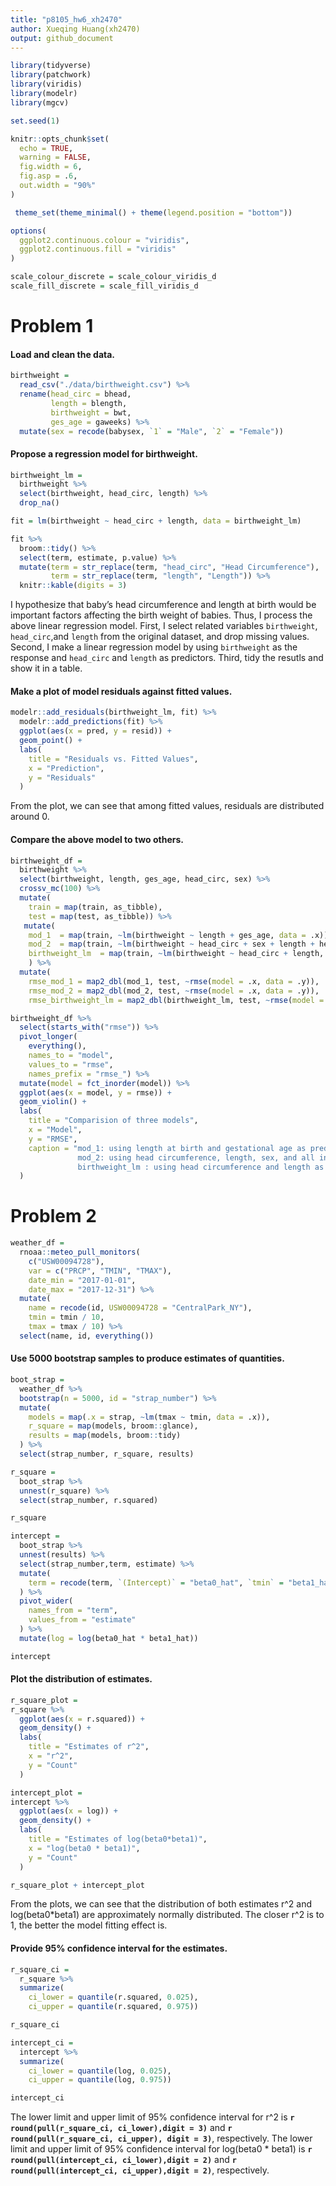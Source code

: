 ```yaml
---
title: "p8105_hw6_xh2470"
author: Xueqing Huang(xh2470)
output: github_document
---
```


```r
library(tidyverse)
library(patchwork)
library(viridis)
library(modelr)
library(mgcv)

set.seed(1)

knitr::opts_chunk$set(
  echo = TRUE,
  warning = FALSE,
  fig.width = 6,
  fig.asp = .6,
  out.width = "90%"
)

 theme_set(theme_minimal() + theme(legend.position = "bottom"))

options(
  ggplot2.continuous.colour = "viridis",
  ggplot2.continuous.fill = "viridis"
)

scale_colour_discrete = scale_colour_viridis_d
scale_fill_discrete = scale_fill_viridis_d
```

# Problem 1

#### Load and clean the data.

```r
birthweight = 
  read_csv("./data/birthweight.csv") %>% 
  rename(head_circ = bhead,
         length = blength,
         birthweight = bwt,
         ges_age = gaweeks) %>% 
  mutate(sex = recode(babysex, `1` = "Male", `2` = "Female"))

```

#### Propose a regression model for birthweight.

```r
birthweight_lm = 
  birthweight %>%
  select(birthweight, head_circ, length) %>% 
  drop_na() 

fit = lm(birthweight ~ head_circ + length, data = birthweight_lm) 

fit %>% 
  broom::tidy() %>% 
  select(term, estimate, p.value) %>%
  mutate(term = str_replace(term, "head_circ", "Head Circumference"),
         term = str_replace(term, "length", "Length")) %>% 
  knitr::kable(digits = 3)
```

I hypothesize that baby's head circumference and length at birth would be important factors affecting the birth weight of babies. Thus, I process the above linear regression model. First, I select related variables `birthweight`, `head_circ`,and `length` from the original dataset, and drop missing values. Second, I make a linear regression model by using `birthweight` as the response and `head_circ` and `length` as predictors. Third, tidy the resutls and show it in a table.

#### Make a plot of model residuals against fitted values.

```r
modelr::add_residuals(birthweight_lm, fit) %>%
  modelr::add_predictions(fit) %>% 
  ggplot(aes(x = pred, y = resid)) +
  geom_point() +
  labs(
    title = "Residuals vs. Fitted Values",
    x = "Prediction",
    y = "Residuals"
  )
```

From the plot, we can see that among fitted values, residuals are distributed around 0.

#### Compare the above model to two others.

```r
birthweight_df =
  birthweight %>%
  select(birthweight, length, ges_age, head_circ, sex) %>% 
  crossv_mc(100) %>%
  mutate(
    train = map(train, as_tibble),
    test = map(test, as_tibble)) %>% 
   mutate(
    mod_1  = map(train, ~lm(birthweight ~ length + ges_age, data = .x)),
    mod_2  = map(train, ~lm(birthweight ~ head_circ + sex + length + head_circ * sex + length * sex + head_circ * length + head_circ * sex *length, data = .x)),
    birthweight_lm  = map(train, ~lm(birthweight ~ head_circ + length, data = .x))
    ) %>% 
  mutate(
    rmse_mod_1 = map2_dbl(mod_1, test, ~rmse(model = .x, data = .y)),
    rmse_mod_2 = map2_dbl(mod_2, test, ~rmse(model = .x, data = .y)),
    rmse_birthweight_lm = map2_dbl(birthweight_lm, test, ~rmse(model = .x, data = .y)))

birthweight_df %>% 
  select(starts_with("rmse")) %>% 
  pivot_longer(
    everything(),
    names_to = "model", 
    values_to = "rmse",
    names_prefix = "rmse_") %>% 
  mutate(model = fct_inorder(model)) %>% 
  ggplot(aes(x = model, y = rmse)) + 
  geom_violin() + 
  labs(
    title = "Comparision of three models",
    x = "Model",
    y = "RMSE",
    caption = "mod_1: using length at birth and gestational age as predictors
               mod_2: using head circumference, length, sex, and all interactions as predictors
               birthweight_lm : using head circumference and length as predictors"
  )
```

# Problem 2

```r
weather_df = 
  rnoaa::meteo_pull_monitors(
    c("USW00094728"),
    var = c("PRCP", "TMIN", "TMAX"), 
    date_min = "2017-01-01",
    date_max = "2017-12-31") %>%
  mutate(
    name = recode(id, USW00094728 = "CentralPark_NY"),
    tmin = tmin / 10,
    tmax = tmax / 10) %>%
  select(name, id, everything())
```

#### Use 5000 bootstrap samples to produce estimates of quantities.

```r
boot_strap = 
  weather_df %>%
  bootstrap(n = 5000, id = "strap_number") %>% 
  mutate(
    models = map(.x = strap, ~lm(tmax ~ tmin, data = .x)),
    r_square = map(models, broom::glance),
    results = map(models, broom::tidy)
  ) %>% 
  select(strap_number, r_square, results) 

r_square = 
  boot_strap %>% 
  unnest(r_square) %>% 
  select(strap_number, r.squared)

r_square

intercept = 
  boot_strap %>% 
  unnest(results) %>%
  select(strap_number,term, estimate) %>% 
  mutate(
    term = recode(term, `(Intercept)` = "beta0_hat", `tmin` = "beta1_hat")
  ) %>% 
  pivot_wider(
    names_from = "term",
    values_from = "estimate"
  ) %>% 
  mutate(log = log(beta0_hat * beta1_hat))

intercept
```

#### Plot the distribution of estimates.

```r
r_square_plot = 
r_square %>% 
  ggplot(aes(x = r.squared)) +
  geom_density() + 
  labs(
    title = "Estimates of r^2",
    x = "r^2",
    y = "Count"
  )

intercept_plot = 
intercept %>% 
  ggplot(aes(x = log)) +
  geom_density() + 
  labs(
    title = "Estimates of log(beta0*beta1)",
    x = "log(beta0 * beta1)",
    y = "Count"
  )  

r_square_plot + intercept_plot

```

From the plots, we can see that the distribution of both estimates r^2 and log(beta0*beta1) are approximately normally distributed. The closer r^2 is to 1, the better the model fitting effect is. 

#### Provide 95% confidence interval for the estimates.

```r
r_square_ci = 
  r_square %>% 
  summarize(
    ci_lower = quantile(r.squared, 0.025), 
    ci_upper = quantile(r.squared, 0.975))  

r_square_ci

intercept_ci = 
  intercept %>% 
  summarize(
    ci_lower = quantile(log, 0.025), 
    ci_upper = quantile(log, 0.975))  

intercept_ci

```

The lower limit and upper limit of 95% confidence interval for r^2 is **`r round(pull(r_square_ci, ci_lower),digit = 3)`** and **`r round(pull(r_square_ci, ci_upper), digit = 3)`**, respectively. The lower limit and upper limit of 95% confidence interval for log(beta0 * beta1) is **`r round(pull(intercept_ci, ci_lower),digit = 2)`** and **`r round(pull(intercept_ci, ci_upper),digit = 2)`**, respectively. 
